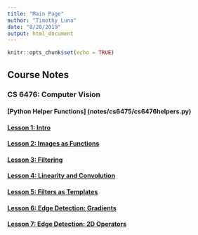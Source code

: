 ```yaml
---
title: "Main Page"
author: "Timothy Luna"
date: "8/20/2019"
output: html_document
---
```


```r
knitr::opts_chunk$set(echo = TRUE)
```

## Course Notes

### CS 6476: Computer Vision

#### [Python Helper Functions] (notes/cs6475/cs6476helpers.py)

#### [Lesson 1: Intro](notes/cs6476/Lesson_01.html)

#### [Lesson 2: Images as Functions](notes/cs6476/Lesson_02.html)

#### [Lesson 3: Filtering](notes/cs6476/Lesson_03.html)

#### [Lesson 4: Linearity and Convolution](notes/cs6476/Lesson_04.html)

#### [Lesson 5: Filters as Templates](notes/cs6476/Lesson_05.html)

#### [Lesson 6: Edge Detection: Gradients](notes/cs6476/Lesson_06.html)

#### [Lesson 7: Edge Detection: 2D Operators](notes/cs6476/Lesson_07.html)